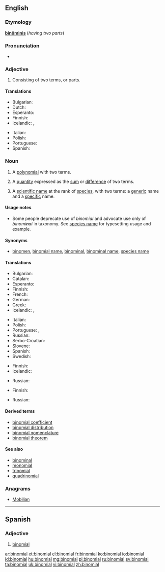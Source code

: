 {{xsee|[[binominal]]''' (having two names)''' }}
==English==

{{wikipedia|Binominal nomenclature}}

===Etymology===
{{etyl|la}} '''[[binominis|binōminis]]''' (''having two parts'')

===Pronunciation===
* {{IPA|/baɪˈnoʊmiəl/}}

===Adjective===
{{head|en|adjective}}

# Consisting of two terms, or parts.

====Translations====
{{trans-top|consisting of two parts}}
* Bulgarian: {{t-|bg|двучленен}}
* Dutch: {{t-|nl|tweeterm}}
* Esperanto: {{t-|eo|binoma}}
* Finnish: {{t+|fi|kaksiosainen}}
* Icelandic: {{t-|is|tvíliðu-}}, {{t-|is|tvíliða}}
{{trans-mid}}
* Italian: {{t-|it|binomiale}}
* Polish: {{t-|pl|dwumianowy|m}}
* Portuguese: {{t-|pt|binomial}}
* Spanish: {{t-|es|binomial}}
{{trans-bottom}}

===Noun===
{{en-noun}}

# {{algebra}} A [[polynomial]] with two terms.
# {{algebra}} A [[quantity]] expressed as the [[sum]] or [[difference]] of two terms.
# {{biology|taxonomy}} A [[scientific name]] at the rank of [[species]], with two terms: a [[generic]] name and a [[specific]] name.

====Usage notes====
* Some people deprecate use of ''binomial'' and advocate use only of ''binomi'''n'''al'' in taxonomy. See [[species name]] for typesetting usage and example.

====Synonyms====
* {{sense|biology|taxonomy}} [[binomen]], [[binomial name]], [[binominal]], [[binominal name]], [[species name]]

====Translations====
{{trans-top|algebra: polynomial with two terms}}
* Bulgarian: {{t-|bg|двучлен|m}}
* Catalan: {{t-|ca|binomi|m}}
* Esperanto: {{t-|eo|binomo}}
* Finnish: {{t-|fi|binomi}}
* French: {{t+|fr|binôme|m}}
* German: {{t+|de|Binom|n}}
* Greek: {{t-|el|διώνυμο|m|tr=diṓnymo|sc=Grek}}
* Icelandic: {{t-|is|tvíliða|f}}, {{t-|is|tvíliða stærð|f}}
{{trans-mid}}
* Italian: {{t+|it|binomio|m}}
* Polish: {{t-|pl|dwumian|m}}
* Portuguese: {{qualifier|Brazil}} {{t+|pt|binômio|m}}, {{t+|pt|binómio|m}}
* Russian: {{t+|ru|двучлен|m|tr=dvučlén|sc=Cyrl}}
* Serbo-Croatian: {{t-|sh|binom|m}}
* Slovene: {{t-|sl|binom|m}}
* Spanish: {{t+|es|binomio|m}}
* Swedish: {{t+|sv|binom}}
{{trans-bottom}}

{{trans-top|algebra: quantity expressed as sum of two terms}}
* Finnish: {{t-|fi|binomi}}
* Icelandic: {{t-|is|tvíliða|f}}
{{trans-mid}}
* Russian: {{t+|ru|двучлен|m|tr=dvučlén|sc=Cyrl}}
{{trans-bottom}}

{{trans-top|scientific name}}
* Finnish: {{t+|fi|tieteellinen nimi}}
{{trans-mid}}
* Russian: {{t+|ru|бином|m|tr=binóm|sc=Cyrl}}
{{trans-bottom}}

====Derived terms====
* [[binomial coefficient]]
* [[binomial distribution]]
* [[binomial nomenclature]]
* [[binomial theorem]]

====See also====
* [[binominal]]
* [[monomial]]
* [[trinomial]]
* [[quadrinomial]]

===Anagrams===
* [[Mobilian#English|Mobilian]]

----

==Spanish==

===Adjective===
{{es-adj|pl=binomiales}}

# [[#English|binomial]]

[[ar:binomial]]
[[et:binomial]]
[[el:binomial]]
[[fr:binomial]]
[[ko:binomial]]
[[io:binomial]]
[[id:binomial]]
[[hu:binomial]]
[[mg:binomial]]
[[pl:binomial]]
[[ru:binomial]]
[[sv:binomial]]
[[ta:binomial]]
[[uk:binomial]]
[[vi:binomial]]
[[zh:binomial]]